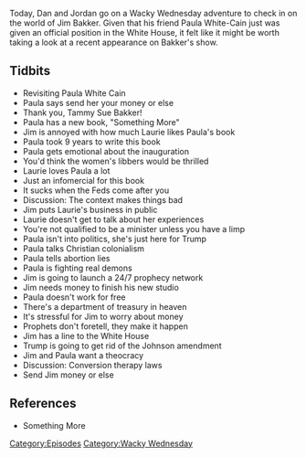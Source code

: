 {{DEFAULTSORT:
    #_EPISODE_0365:She Doesn't Do Politics
}}{{Episode
    | title           = She Doesn't Do Politics
    | caption         = [https://knowledgefight.libsyn.com/knowledge-fight-she-doesnt-do-politics Listen to this episode on Libsyn]
    | episodeNumber   = 365
    | length          = 01:43:48
    | airDate         = November 6, 2019
    | episodeType     = [[:Category:Wacky Wednesday|Wacky Wednesday]]
    | appearance      = [[Paula White Cain]], [[Tammy Sue Bakker]], [[Jim Bakker]], [[Laurie Bakker]]
    | previousEpisode = [[364: April 21-22, 2013]]
    | nextEpisode     = [[366: November 5-6, 2019]]
}}

{{Stub}}

Today, Dan and Jordan go on a Wacky Wednesday adventure to check in on the world of Jim Bakker. Given that his friend Paula White-Cain just was given an official position in the White House, it felt like it might be worth taking a look at a recent appearance on Bakker's show.

==Tidbits==

*Revisiting Paula White Cain
*Paula says send her your money or else
*Thank you, Tammy Sue Bakker!
*Paula has a new book, "Something More"
*Jim is annoyed with how much Laurie likes Paula's book
*Paula took 9 years to write this book
*Paula gets emotional about the inauguration
*You'd think the women's libbers would be thrilled
*Laurie loves Paula a lot
*Just an infomercial for this book
*It sucks when the Feds come after you
*Discussion: The context makes things bad
*Jim puts Laurie's business in public
*Laurie doesn't get to talk about her experiences
*You're not qualified to be a minister unless you have a limp
*Paula isn't into politics, she's just here for Trump
*Paula talks Christian colonialism
*Paula tells abortion lies
*Paula is fighting real demons
*Jim is going to launch a 24/7 prophecy network
*Jim needs money to finish his new studio
*Paula doesn't work for free
*There's a department of treasury in heaven
*It's stressful for Jim to worry about money
*Prophets don't foretell, they make it happen
*Jim has a line to the White House
*Trump is going to get rid of the Johnson amendment
*Jim and Paula want a theocracy
*Discussion: Conversion therapy laws
*Send Jim money or else

==References==

*Something More

[[Category:Episodes]]
[[Category:Wacky Wednesday]]